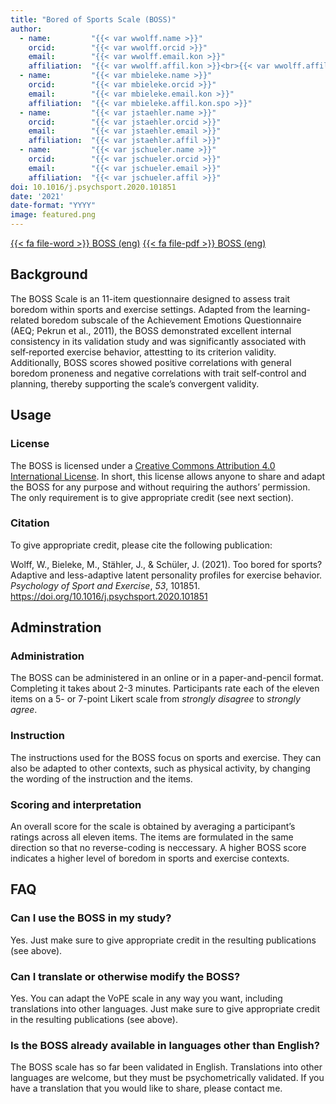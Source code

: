 ```yaml
---
title: "Bored of Sports Scale (BOSS)"
author:
  - name:         "{{< var wwolff.name >}}"
    orcid:        "{{< var wwolff.orcid >}}"
    email:        "{{< var wwolff.email.kon >}}"
    affiliation:  "{{< var wwolff.affil.kon >}}<br>{{< var wwolff.affil.ber >}}"
  - name:         "{{< var mbieleke.name >}}"
    orcid:        "{{< var mbieleke.orcid >}}"
    email:        "{{< var mbieleke.email.kon >}}"
    affiliation:  "{{< var mbieleke.affil.kon.spo >}}"
  - name:         "{{< var jstaehler.name >}}"
    orcid:        "{{< var jstaehler.orcid >}}"
    email:        "{{< var jstaehler.email >}}"
    affiliation:  "{{< var jstaehler.affil >}}"
  - name:         "{{< var jschueler.name >}}"
    orcid:        "{{< var jschueler.orcid >}}"
    email:        "{{< var jschueler.email >}}"
    affiliation:  "{{< var jschueler.affil >}}"
doi: 10.1016/j.psychsport.2020.101851
date: '2021'
date-format: "YYYY"
image: featured.png
---
```


<a class="btn btn-dark rounded-pill" href="boss_english.docx" download role="button">{{< fa file-word >}} BOSS (eng)</a> <a class="btn btn-dark rounded-pill" href="boss_english.pdf" download role="button">{{< fa file-pdf >}} BOSS (eng)</a>

## Background

The BOSS Scale is an 11-item questionnaire designed to assess trait boredom within sports and exercise settings. Adapted from the learning-related boredom subscale of the Achievement Emotions Questionnaire (AEQ; Pekrun et al., 2011), the BOSS demonstrated excellent internal consistency in its validation study and was significantly associated with self‑reported exercise behavior, attestting to its criterion validity. Additionally, BOSS scores showed positive correlations with general boredom proneness and negative correlations with trait self‑control and planning, thereby supporting the scale’s convergent validity.

## Usage

### License

The BOSS is licensed under a [Creative Commons Attribution 4.0 International License](http://creativecommons.org/licenses/by/4.0/){.external target="_blank"}. In short, this license allows anyone to share and adapt the BOSS for any purpose and without requiring the authors' permission. The only requirement is to give appropriate credit (see next section).

### Citation

To give appropriate credit, please cite the following publication:

Wolff, W., Bieleke, M., Stähler, J., & Schüler, J. (2021). Too bored for sports? Adaptive and less-adaptive latent personality profiles for exercise behavior. *Psychology of Sport and Exercise*, *53*, 101851. <https://doi.org/10.1016/j.psychsport.2020.101851>


## Adminstration

### Administration

The BOSS can be administered in an online or in a paper-and-pencil format. Completing it takes about 2-3 minutes. Participants rate each of the eleven items on a 5- or 7-point Likert scale from *strongly disagree* to *strongly agree*.

### Instruction

The instructions used for the BOSS focus on sports and exercise. They can also be adapted to other contexts, such as physical activity, by changing the wording of the instruction and the items.

### Scoring and interpretation

An overall score for the scale is obtained by averaging a participant's ratings across all eleven items. The items are formulated in the same direction so that no reverse-coding is neccessary. A higher BOSS score indicates a higher level of boredom in sports and exercise contexts.

## FAQ

### Can I use the BOSS in my study?

Yes. Just make sure to give appropriate credit in the resulting publications (see above).

### Can I translate or otherwise modify the BOSS?

Yes. You can adapt the VoPE scale in any way you want, including translations into other languages. Just make sure to give appropriate credit in the resulting publications (see above).

### Is the BOSS already available in languages other than English?

The BOSS scale has so far been validated in English. Translations into other languages are welcome, but they must be psychometrically validated. If you have a translation that you would like to share, please contact me.
